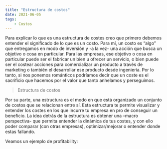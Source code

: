 ```yaml
---
title: "Estructura de costos"
date: 2021-06-05
tags: 
    - Costos
---
```


Para explicar lo que es una estructura de costes creo que primero debemos entender el significado de lo que es un costo. Para mí, un costo es “algo” que entregamos en modo de inversión y -a la vez- una acción que busca un objetivo o cosa en particular. Para las empresas, ese objetivo o cosa en particular puede ser el fabricar un bien u ofrecer un servicio, o bien puede ser el costear acciones para comercializar un producto a través de marketing o también el desarrollar ese producto desde ingeniería. Por lo tanto, si nos ponemos románticos podríamos decir que un coste es el sacrificio que hacemos por el valor que tanto anhelamos y perseguimos.

> Estructura de costos

Por su parte, una estructura es el modo en que está organizado un conjunto de costos que se relacionan entre sí. Esta estructura te permite visualizar y entender los costes en los que incurre tu empresa en pro de conseguir un beneficio. La idea detrás de la estructura es obtener una –macro perspectiva- que permita entender la dinámica de tus costes, y con ello poder comparar (con otras empresas), optimizar/mejorar o entender donde estas fallando.

Veamos un ejemplo de profitability: